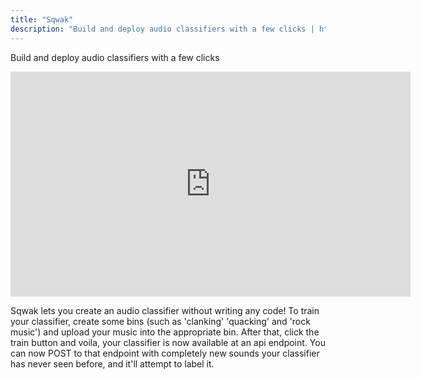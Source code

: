 ```yaml
---
title: "Sqwak"
description: "Build and deploy audio classifiers with a few clicks | https://sqwak.dev, https://github.com/dharness/sqwak-app"
---
```


Build and deploy audio classifiers with a few clicks

<div style={{ borderRadius: "100px" }}>
  <iframe
    title="vimeo-player"
    src="https://player.vimeo.com/video/850298237?h=aa289faf1c"
    width="640"
    height="360"
    frameBorder="0"
    allowFullScreen
  ></iframe>
</div>

Sqwak lets you create an audio classifier without writing any code! To train your classifier, create some bins (such as 'clanking' 'quacking' and 'rock music') and upload your music into the appropriate bin. After that, click the train button and voila, your classifier is now available at an api endpoint. You can now POST to that endpoint with completely new sounds your classifier has never seen before, and it'll attempt to label it.
